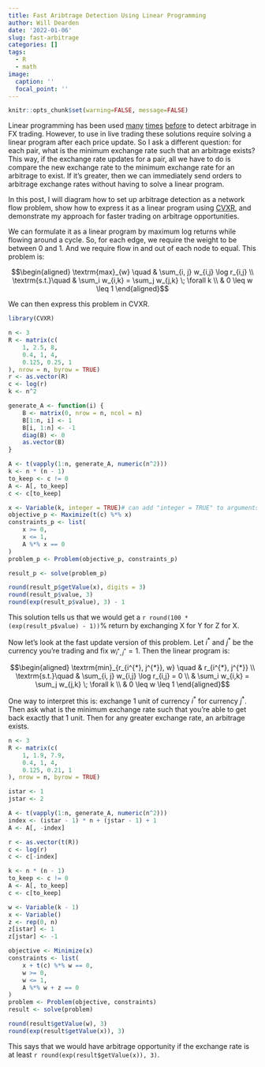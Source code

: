 ```yaml
---
title: Fast Aribtrage Detection Using Linear Programming
author: Will Dearden
date: '2022-01-06'
slug: fast-arbitrage
categories: []
tags:
  - R
  - math
image:
  caption: ''
  focal_point: ''
---
```


```r
knitr::opts_chunk$set(warning=FALSE, message=FALSE)
```

Linear programming has been used [many](https://mattmcd.github.io/2013/03/30/FX-Arbitrage-CLP.html) [times](https://www.meiss.com/columbia/en/teaching/1999/fall/B6015/download/lecture05/lec5.pdf) [before](https://sites.math.washington.edu/~burke/crs/408f/models/arb-sol.pdf) to detect arbitrage in FX trading. However, to use in live trading these solutions require solving a linear program after each price update. So I ask a different question: for each pair, what is the minimum exchange rate such that an arbitrage exists? This way, if the exchange rate updates for a pair, all we have to do is compare the new exchange rate to the minimum exchange rate for an arbitrage to exist. If it's greater, then we can immediately send orders to arbitrage exchange rates without having to solve a linear program.

In this post, I will diagram how to set up arbitrage detection as a network flow problem, show how to express it as a linear program using [CVXR](https://cvxr.rbind.io/), and demonstrate my approach for faster trading on arbitrage opportunities.

We can formulate it as a linear program by maximum log returns while flowing around a cycle. So, for each edge, we require the weight to be between 0 and 1. And we require flow in and out of each node to equal. This problem is:

$$\begin{aligned} 
\textrm{max}_{w}   \quad & \sum_{i, j} w_{i,j} \log r_{i,j} \\
\textrm{s.t.}\quad & \sum_i w_{i,k} = \sum_j w_{j,k} \; \forall k \\
& 0 \leq w \leq 1
\end{aligned}$$

We can then express this problem in CVXR.

```r
library(CVXR)

n <- 3
R <- matrix(c(
    1, 2.5, 8,
    0.4, 1, 4,
    0.125, 0.25, 1
), nrow = n, byrow = TRUE)
r <- as.vector(R)
c <- log(r)
k <- n^2

generate_A <- function(i) {
    B <- matrix(0, nrow = n, ncol = n)
    B[1:n, i] <- 1
    B[i, 1:n] <- -1
    diag(B) <- 0
    as.vector(B)
}

A <- t(vapply(1:n, generate_A, numeric(n^2)))
k <- n * (n - 1)
to_keep <- c != 0
A <- A[, to_keep]
c <- c[to_keep]

x <- Variable(k, integer = TRUE)# can add "integer = TRUE" to arguments
objective_p <- Maximize(t(c) %*% x)
constraints_p <- list(
    x >= 0,
    x <= 1,
    A %*% x == 0
)
problem_p <- Problem(objective_p, constraints_p)

result_p <- solve(problem_p)

round(result_p$getValue(x), digits = 3)
round(result_p$value, 3)
round(exp(result_p$value), 3) - 1
```

This solution tells us that we would get a `r round(100 * (exp(result_p$value) - 1))`% return by exchanging X for Y for Z for X.

Now let's look at the fast update version of this problem. Let $i^{*}$ and $j^{*}$ be the currency you're trading and fix $w_{i^{*}, j^{*}} = 1$. Then the linear program is:

$$\begin{aligned} 
\textrm{min}_{r_{i^{*}, j^{*}}, w}   \quad & r_{i^{*}, j^{*}} \\
\textrm{s.t.}\quad & \sum_{i, j} w_{i,j} \log r_{i,j} = 0 \\
& \sum_i w_{i,k} = \sum_j w_{j,k} \; \forall k \\
& 0 \leq w \leq 1
\end{aligned}$$

One way to interpret this is: exchange 1 unit of currency $i^{*}$ for currency $j^{*}$. Then ask what is the minimum exchange rate such that you're able to get back exactly that 1 unit. Then for any greater exchange rate, an arbitrage exists.


```r
n <- 3
R <- matrix(c(
    1, 1.9, 7.9,
    0.4, 1, 4,
    0.125, 0.21, 1
), nrow = n, byrow = TRUE)

istar <- 1
jstar <- 2

A <- t(vapply(1:n, generate_A, numeric(n^2)))
index <- (istar - 1) * n + (jstar - 1) + 1
A <- A[, -index]

r <- as.vector(t(R))
c <- log(r)
c <- c[-index]

k <- n * (n - 1)
to_keep <- c != 0
A <- A[, to_keep]
c <- c[to_keep]

w <- Variable(k - 1)
x <- Variable()
z <- rep(0, n)
z[istar] <- 1
z[jstar] <- -1

objective <- Minimize(x)
constraints <- list(
    x + t(c) %*% w == 0,
    w >= 0,
    w <= 1,
    A %*% w + z == 0
)
problem <- Problem(objective, constraints)
result <- solve(problem)

round(result$getValue(w), 3)
round(exp(result$getValue(x)), 3)
```

This says that we would have arbitrage opportunity if the exchange rate is at least `r round(exp(result$getValue(x)), 3)`.
